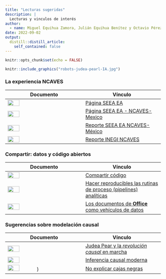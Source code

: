 ```yaml
---
title: "Lecturas sugeridas"
description: |
  Lecturas y vinculos de interés
author:
  - name: Miguel Equihua Zamora, Julián Equihua Benítez y Octavio Pérez Maqueo
date: 2022-09-02
output:
  distill::distill_article:
    self_contained: false
---
```



```r
knitr::opts_chunk$set(echo = FALSE)
```

```r

knitr::include_graphics("robots-judea-pearl-IA.jpg")
```

### La experiencia NCAVES

|Documento | Vínculo |
|---------|---------|
|![](../../figuras/SEEA EA.png){width=40%}|[Página SEEA EA](http://seea.un.org/ecosystem-accounting)|
|![](../../figuras/SEEA EA_NCAVES.png){width=40%}|[Página SEEA EA - NCAVES-Mexico](http://seea.un.org/content/mexico-0)|
|![](../../figuras/Portada_NCAVES_report_Mexico.png){width=40%}|[Reporte SEEA EA NCAVES-México](http://seea.un.org/sites/seea.un.org/files/images/Mexico/ncaves_-_mexico_-_country_report_-_final.pdf)|
|![](../../figuras/Reporte NCAVES-INEGI.jpg){width=40%}|[Reporte INEGI NCAVES](https://www.inegi.org.mx/contenidos/investigacion/cem/doc/docNCAVES.pdf)|


### Compartir: datos y código abiertos

|Documento | Vínculo |
|---------|---------|
|![](../../figuras/PNAS-modelling.png){width=40%} |[Compartir código](https://www.pnas.org/doi/10.1073/pnas.2202112119)|
|![](../../figuras/Procesos reproducible de análisis.png){width=40%}|[Hacer reproducibles las rutinas de proceso (pipelines) analíticas](http://dataingovernment.blog.gov.uk/2017/03/27/reproducible-analytical-pipeline/)|
|![](../../figuras/officeverse.png){width=40%}|[Los documentos de **Office** como vehículos de datos](http://ardata-fr.github.io/officeverse/)|

### Sugerencias sobre modelación causal

|Documento | Vínculo |
|---------|---------|
|![](../../figuras/el_libro_del_porqué.png){width=40%}|[Judea Pear y la *revolución causal* en marcha ](http://www.filosofiadebolsillo.com/el-libro-del-porque-la-nueva-ciencia-de-la-causa-y-el-efecto-de-judea-pearl/)|
|![](../../figuras/causal_inference.png){width=40%} | [Inferencia causal moderna](https://mitpress.mit.edu/9780262037310/elements-of-causal-inference/)|
|![](../../figuras/blackboxes.png){width=40%}) | [No explicar cajas negras](https://www.nature.com/articles/s42256-019-0048-x)|
